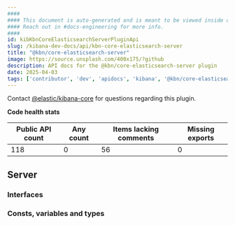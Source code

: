 ```yaml
---
####
#### This document is auto-generated and is meant to be viewed inside our experimental, new docs system.
#### Reach out in #docs-engineering for more info.
####
id: kibKbnCoreElasticsearchServerPluginApi
slug: /kibana-dev-docs/api/kbn-core-elasticsearch-server
title: "@kbn/core-elasticsearch-server"
image: https://source.unsplash.com/400x175/?github
description: API docs for the @kbn/core-elasticsearch-server plugin
date: 2025-04-03
tags: ['contributor', 'dev', 'apidocs', 'kibana', '@kbn/core-elasticsearch-server']
---
```




Contact [@elastic/kibana-core](https://github.com/orgs/elastic/teams/kibana-core) for questions regarding this plugin.

**Code health stats**

| Public API count  | Any count | Items lacking comments | Missing exports |
|-------------------|-----------|------------------------|-----------------|
| 118 | 0 | 56 | 0 |

## Server

### Interfaces
<DocDefinitionList data={kbnCoreElasticsearchServerObj.server.interfaces}/>

### Consts, variables and types
<DocDefinitionList data={kbnCoreElasticsearchServerObj.server.misc}/>

